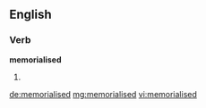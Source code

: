 ==English==

===Verb===
'''memorialised'''

# {{past of|memorialise}}

[[de:memorialised]]
[[mg:memorialised]]
[[vi:memorialised]]